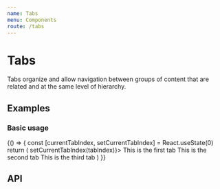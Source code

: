 ```yaml
---
name: Tabs
menu: Components
route: /tabs
---
```



# Tabs

Tabs organize and allow navigation between groups of content that are related and at the same level of hierarchy.

## Examples

### Basic usage

<Playground>
  {() => {
    const [currentTabIndex, setCurrentTabIndex] = React.useState(0)
    return (
      <Tabs currentTabIndex={currentTabIndex} onChange={(tabIndex) => setCurrentTabIndex(tabIndex)}>
        <Tab title="First" index={0}>This is the first tab</Tab>
        <Tab title="Second" index={1}>This is the second tab</Tab>
        <Tab title="Third" index={2}>This is the third tab</Tab>
      </Tabs>
    )
  }}
</Playground>

## API

<Props of={Tabs} />
<Props of={Tab} />
